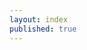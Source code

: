 ```yaml
---
layout: index
published: true
---
```


<div id='discourse-comments'></div>

<script type="text/javascript">
  DiscourseEmbed = { discourseUrl: 'http://discourse.statseducation.com/',
                     discourseEmbedUrl: '{{ site.baseurl }}/discussion' };

  (function() {
    var d = document.createElement('script'); d.type = 'text/javascript'; d.async = true;
    d.src = DiscourseEmbed.discourseUrl + 'javascripts/embed.js';
    (document.getElementsByTagName('head')[0] || document.getElementsByTagName('body')[0]).appendChild(d);
  })();
</script>